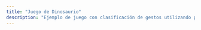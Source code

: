 ---
title: "Juego de Dinosaurio"
description: "Ejemplo de juego con clasificación de gestos utilizando p5.js y Teachable Machine, muestra tu palma y escondela para jugar"
---

<div id="p5-sketch">
  <div id="canvas-container"></div>
</div>

<script src="https://cdnjs.cloudflare.com/ajax/libs/p5.js/0.9.0/p5.js"></script>
<script src="https://cdnjs.cloudflare.com/ajax/libs/p5.js/0.9.0/addons/p5.dom.min.js"></script>
<script src="https://cdnjs.cloudflare.com/ajax/libs/p5.js/0.9.0/addons/p5.sound.min.js"></script>
<script src="https://unpkg.com/ml5@0.12.2/dist/ml5.min.js"></script>

<script>
(function() {
  const sketch = (p) => {
    let video;
    let classifier;
    let label = 'esperando...';
    let modelURL = 'https://teachablemachine.withgoogle.com/models/msCFPSSjY/';
    
    // Dinosaurio y juego
    let y = 0;
    let velocity = 0;
    let gravity = 1.5;
    let lift = -20;
    let obstacles = [];
    let obstacleSpeed = 6;
    let gameStarted = false;
    let gameOver = false;
    let startTime;
    let elapsedTime = 0;

    // Cargar el modelo
    p.preload = function() {
      classifier = ml5.imageClassifier(modelURL);
    }

    p.setup = function() {
      p.createCanvas(640, 520).parent('canvas-container');
      
      // Crear el video
      video = p.createCapture(p.VIDEO);
      video.hide();

      // Iniciar la clasificación
      p.classifyVideo();

      // Inicializar la posición del dinosaurio
      y = p.height - 50; // Altura inicial del dinosaurio
    }

    p.draw = function() {
      p.background(0);
      
      // Dibujar el video
      p.image(video, 0, 0);

      if (!gameStarted) {
        p.textSize(50);
        p.textAlign(p.CENTER, p.CENTER);
        p.fill(255);
        p.text("Levanta tu mano para comenzar", p.width / 2, p.height / 2);
        return;
      }

      if (gameOver) {
        p.textSize(50);
        p.textAlign(p.CENTER, p.CENTER);
        p.fill(255, 0, 0);
        p.text("Game Over", p.width / 2, p.height / 2 - 50);
        p.textSize(30);
        p.text("Tiempo sobrevivido: " + elapsedTime + "s", p.width / 2, p.height / 2 + 20);
        p.text("Levanta tu mano para reiniciar", p.width / 2, p.height / 2 + 70);
        return;
      }

      // Dibujar el dinosaurio
      p.fill(255, 255, 255);
      p.rect(50, y, 50, 50);

      // Gravedad y movimiento
      y += velocity;
      velocity += gravity;
      
      // Limitar al suelo
      if (y > p.height - 50) {
        y = p.height - 50;
        velocity = 0;
      }
      
      // Manejar obstáculos
      for (let i = obstacles.length - 1; i >= 0; i--) {
        obstacles[i].move();
        obstacles[i].show();

        // Verificar colisión con el dinosaurio
        if (obstacles[i].hits()) {
          gameOver = true;
          elapsedTime = Math.floor((p.millis() - startTime) / 1000);
          return;
        }

        // Eliminar obstáculos que salen de la pantalla
        if (obstacles[i].offscreen()) {
          obstacles.splice(i, 1);
        }
      }

      // Generar nuevos obstáculos
      if (p.frameCount % 60 === 0) {
        obstacles.push(new p.Obstacle());
      }
    }

    // Función para el salto
    p.jump = function() {
      velocity = lift;
    }

    // Clasificación del video
    p.classifyVideo = function() {
      classifier.classify(video, p.gotResults);
    }

    // Obtener los resultados de la clasificación
    p.gotResults = function(error, results) {
      if (error) {
        console.error(error);
        return;
      }

      label = results[0].label;

      if (label === "Arriba") {
        if (!gameStarted) {
          gameStarted = true;
          startTime = p.millis();
        } else if (gameOver) {
          gameOver = false;
          obstacles = [];
          y = p.height - 50;
          startTime = p.millis();
        } else if (y >= p.height - 50) {
          p.jump();
        }
      }

      // Continuar clasificando
      p.classifyVideo();
    }

    // Clase Obstacle
    p.Obstacle = function() {
      this.w = 20;
      this.h = 40;
      this.x = p.width;
      this.y = p.height - this.h;

      this.show = function() {
        p.fill(255, 0, 0);
        p.rect(this.x, this.y, this.w, this.h);
      }

      this.move = function() {
        this.x -= obstacleSpeed;
      }

      this.offscreen = function() {
        return this.x < -this.w;
      }

      this.hits = function() {
        return (50 < this.x + this.w &&
                50 + 50 > this.x &&
                y < this.y + this.h &&
                y + 50 > this.y);
      }
    }
  };

  new p5(sketch);
})();
</script>

